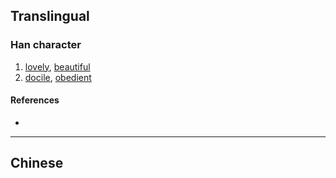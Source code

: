 {{also|孌}}
{{character info/new}}
==Translingual==

===Han character===
{{Han char|rn=38|rad=女|as=06|sn=9|four=00404|canj=YCV|ids=⿱亦女}}

# [[lovely]], [[beautiful]]
# [[docile]], [[obedient]]

====References====
* {{Han ref|kx=0261.321|hdz=21047.040|uh=5A08|ud=23048}}

----

==Chinese==
{{zh-see|孌}}